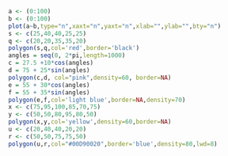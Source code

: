 ```r
a <- (0:100)
b <- (0:100)
plot(a~b,type="n",xaxt="n",yaxt="n",xlab="",ylab="",bty="n")
s <- c(25,40,40,25,25)
q <- c(20,20,35,35,20)
polygon(s,q,col='red',border='black')
angles = seq(0, 2*pi,length=1000)
c = 27.5 +10*cos(angles)
d = 75 + 25*sin(angles)
polygon(c,d, col="pink",density=60, border=NA)
e = 55 + 30*cos(angles)
f = 55 + 35*sin(angles)
polygon(e,f,col='light blue',border=NA,density=70)
x <- c(75,95,100,85,70,75)
y <- c(50,50,80,95,80,50)
polygon(x,y,col='yellow',density=60,border=NA)
u <- c(20,40,40,20,20)
r <- c(50,50,75,75,50)
polygon(u,r,col="#00D90020",border='blue',density=80,lwd=8)
```

